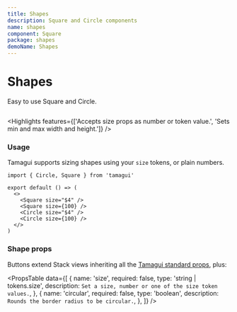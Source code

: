 ```yaml
---
title: Shapes
description: Square and Circle components
name: shapes
component: Square
package: shapes
demoName: Shapes
---
```


# Shapes

<Description>Easy to use Square and Circle.</Description>

<HeroContainer>
  <ShapesDemo />
</HeroContainer>

```tsx hero template=Shapes

```

<Highlights
  features={['Accepts size props as number or token value.', 'Sets min and max width and height.']}
/>

### Usage

Tamagui supports sizing shapes using your `size` tokens, or plain numbers.

```tsx
import { Circle, Square } from 'tamagui'

export default () => (
  <>
    <Square size="$4" />
    <Square size={100} />
    <Circle size="$4" />
    <Circle size={100} />
  </>
)
```

### Shape props

Buttons extend Stack views inheriting all the [Tamagui standard props](/docs/intro/props), plus:

<PropsTable
  data={[
    {
      name: 'size',
      required: false,
      type: 'string | tokens.size',
      description: `Set a size, number or one of the size token values.`,
    },
    {
      name: 'circular',
      required: false,
      type: 'boolean',
      description: `Rounds the border radius to be circular.`,
    },
  ]}
/>
